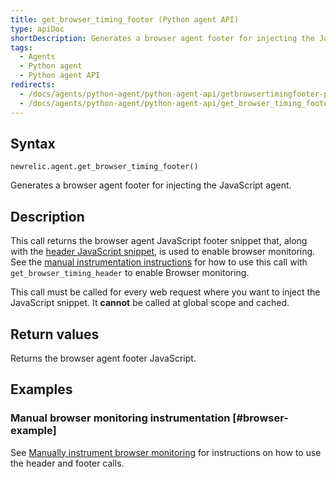 ```yaml
---
title: get_browser_timing_footer (Python agent API)
type: apiDoc
shortDescription: Generates a browser agent footer for injecting the JavaScript agent.
tags:
  - Agents
  - Python agent
  - Python agent API
redirects:
  - /docs/agents/python-agent/python-agent-api/getbrowsertimingfooter-python-agent-api
  - /docs/agents/python-agent/python-agent-api/get_browser_timing_footer
---
```


## Syntax

```
newrelic.agent.get_browser_timing_footer()
```

Generates a browser agent footer for injecting the JavaScript agent.

## Description

This call returns the browser agent JavaScript footer snippet that, along with the [header JavaScript snippet](/docs/agents/python-agent/python-agent-api/get_browser_timing_header), is used to enable browser monitoring. See the [manual instrumentation instructions](/docs/agents/python-agent/supported-features/page-load-timing-python#manual_instrumentation) for how to use this call with `get_browser_timing_header` to enable Browser monitoring.

This call must be called for every web request where you want to inject the JavaScript snippet. It **cannot** be called at global scope and cached.

## Return values

Returns the browser agent footer JavaScript.

## Examples

### Manual browser monitoring instrumentation [#browser-example]

See [Manually instrument browser monitoring](/docs/agents/python-agent/supported-features/page-load-timing-python#manual_instrumentation) for instructions on how to use the header and footer calls.
